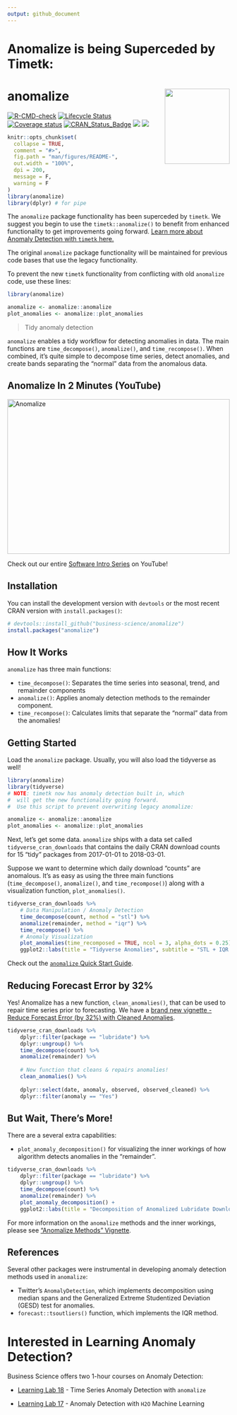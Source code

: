 ```yaml
---
output: github_document
---
```


# Anomalize is being Superceded by Timetk:

# anomalize <img src="man/figures/anomalize-logo.png" width="147" height="170" align="right" />

<!-- badges: start -->
[![R-CMD-check](https://github.com/business-science/anomalize/actions/workflows/R-CMD-check.yaml/badge.svg)](https://github.com/business-science/anomalize/actions/workflows/R-CMD-check.yaml)
[![Lifecycle Status](https://img.shields.io/badge/lifecycle-superceded-orange.svg)](https://lifecycle.r-lib.org/articles/stages.html)
[![Coverage status](https://codecov.io/gh/business-science/anomalize/branch/master/graph/badge.svg)](https://app.codecov.io/github/business-science/anomalize?branch=master)
[![CRAN_Status_Badge](http://www.r-pkg.org/badges/version/anomalize)](https://cran.r-project.org/package=anomalize)
![](http://cranlogs.r-pkg.org/badges/anomalize?color=brightgreen)
![](http://cranlogs.r-pkg.org/badges/grand-total/anomalize?color=brightgreen)
<!-- badges: end -->

<!-- README.md is generated from README.Rmd. Please edit that file -->

```r
knitr::opts_chunk$set(
  collapse = TRUE,
  comment = "#>",
  fig.path = "man/figures/README-",
  out.width = "100%",
  dpi = 200,
  message = F,
  warning = F
)
library(anomalize)
library(dplyr) # for pipe 
```


The `anomalize` package functionality has been superceded by `timetk`. We suggest you begin to use the `timetk::anomalize()` to benefit from enhanced functionality to get improvements going forward. [Learn more about Anomaly Detection with `timetk` here.](https://business-science.github.io/timetk/articles/TK08_Automatic_Anomaly_Detection.html) 

The original `anomalize` package functionality will be maintained for previous code bases that use the legacy functionality. 

To prevent the new `timetk` functionality from conflicting with old `anomalize` code, use these lines:

``` r
library(anomalize)

anomalize <- anomalize::anomalize
plot_anomalies <- anomalize::plot_anomalies
```


<!-- # anomalize -->



> Tidy anomaly detection

`anomalize` enables a tidy workflow for detecting anomalies in data. The main functions are `time_decompose()`, `anomalize()`, and `time_recompose()`. When combined, it's quite simple to decompose time series, detect anomalies, and create bands separating the "normal" data from the anomalous data.

## Anomalize In 2 Minutes (YouTube)

<a href="https://www.youtube.com/watch?v=Gk_HwjhlQJs" target="_blank"><img src="http://img.youtube.com/vi/Gk_HwjhlQJs/0.jpg"
alt="Anomalize" width="100%" height="350"/></a>

Check out our entire [Software Intro Series](https://www.youtube.com/watch?v=Gk_HwjhlQJs&list=PLo32uKohmrXsYNhpdwr15W143rX6uMAze) on YouTube!

## Installation

You can install the development version with `devtools` or the most recent CRAN version with `install.packages()`:

``` r
# devtools::install_github("business-science/anomalize")
install.packages("anomalize")
```

## How It Works

`anomalize` has three main functions:

- `time_decompose()`: Separates the time series into seasonal, trend, and remainder components
- `anomalize()`: Applies anomaly detection methods to the remainder component.
- `time_recompose()`: Calculates limits that separate the "normal" data from the anomalies!

## Getting Started

Load the `anomalize` package. Usually, you will also load the tidyverse as well!

```r
library(anomalize)
library(tidyverse)
# NOTE: timetk now has anomaly detection built in, which 
#  will get the new functionality going forward.
#  Use this script to prevent overwriting legacy anomalize:

anomalize <- anomalize::anomalize
plot_anomalies <- anomalize::plot_anomalies
```


Next, let's get some data.  `anomalize` ships with a data set called `tidyverse_cran_downloads` that contains the daily CRAN download counts for 15 "tidy" packages from 2017-01-01 to 2018-03-01.

Suppose we want to determine which daily download "counts" are anomalous. It's as easy as using the three main functions (`time_decompose()`, `anomalize()`, and `time_recompose()`) along with a visualization function, `plot_anomalies()`.

```r
tidyverse_cran_downloads %>%
    # Data Manipulation / Anomaly Detection
    time_decompose(count, method = "stl") %>%
    anomalize(remainder, method = "iqr") %>%
    time_recompose() %>%
    # Anomaly Visualization
    plot_anomalies(time_recomposed = TRUE, ncol = 3, alpha_dots = 0.25) +
    ggplot2::labs(title = "Tidyverse Anomalies", subtitle = "STL + IQR Methods") 
```

Check out the [`anomalize` Quick Start Guide](https://business-science.github.io/anomalize/articles/anomalize_quick_start_guide.html). 

## Reducing Forecast Error by 32%

Yes! Anomalize has a new function, `clean_anomalies()`, that can be used to repair time series prior to forecasting. We have a [brand new vignette - Reduce Forecast Error (by 32%) with Cleaned Anomalies](https://business-science.github.io/anomalize/articles/forecasting_with_cleaned_anomalies.html).
```r
tidyverse_cran_downloads %>%
    dplyr::filter(package == "lubridate") %>%
    dplyr::ungroup() %>%
    time_decompose(count) %>%
    anomalize(remainder) %>%
  
    # New function that cleans & repairs anomalies!
    clean_anomalies() %>%
  
    dplyr::select(date, anomaly, observed, observed_cleaned) %>%
    dplyr::filter(anomaly == "Yes")
```


## But Wait, There's More!

There are a several extra capabilities:

- `plot_anomaly_decomposition()` for visualizing the inner workings of how algorithm detects anomalies in the "remainder". 

```r
tidyverse_cran_downloads %>%
    dplyr::filter(package == "lubridate") %>%
    dplyr::ungroup() %>%
    time_decompose(count) %>%
    anomalize(remainder) %>%
    plot_anomaly_decomposition() +
    ggplot2::labs(title = "Decomposition of Anomalized Lubridate Downloads")
```

For more information on the `anomalize` methods and the inner workings, please see ["Anomalize Methods" Vignette](https://business-science.github.io/anomalize/articles/anomalize_methods.html). 

## References

Several other packages were instrumental in developing anomaly detection methods used in `anomalize`:

- Twitter's `AnomalyDetection`, which implements decomposition using median spans and the Generalized Extreme Studentized Deviation (GESD) test for anomalies.
- `forecast::tsoutliers()` function, which implements the IQR method. 

# Interested in Learning Anomaly Detection?

Business Science offers two 1-hour courses on Anomaly Detection:

- [Learning Lab 18](https://university.business-science.io/p/learning-labs-pro) - Time Series Anomaly Detection with `anomalize`

- [Learning Lab 17](https://university.business-science.io/p/learning-labs-pro) - Anomaly Detection with `H2O` Machine Learning
